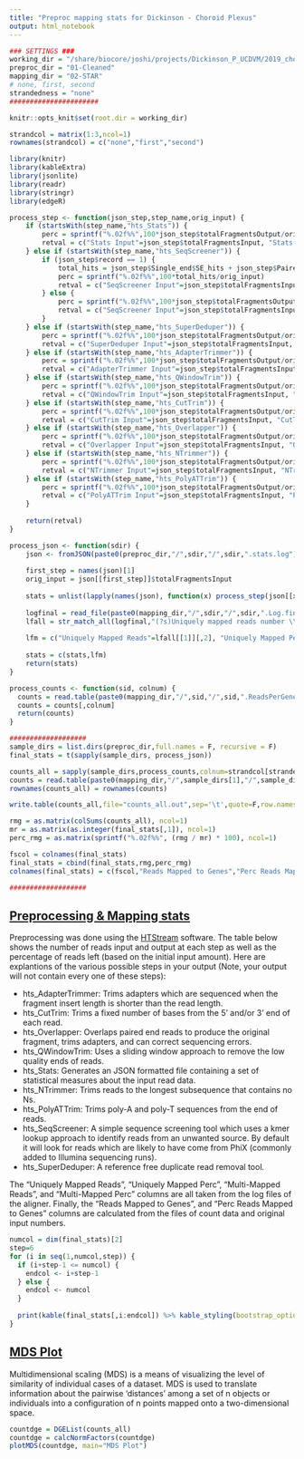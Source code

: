 ```yaml
---
title: "Preproc mapping stats for Dickinson - Choroid Plexus"
output: html_notebook
---
```


```r
### SETTINGS ###
working_dir = "/share/biocore/joshi/projects/Dickinson_P_UCDVM/2019_choroid_plexus"
preproc_dir = "01-Cleaned"
mapping_dir = "02-STAR"
# none, first, second
strandedness = "none"
######################
```

```r
knitr::opts_knit$set(root.dir = working_dir)
```

```r

strandcol = matrix(1:3,ncol=1)
rownames(strandcol) = c("none","first","second")

library(knitr)
library(kableExtra)
library(jsonlite)
library(readr)
library(stringr)
library(edgeR)

process_step <- function(json_step,step_name,orig_input) {
    if (startsWith(step_name,"hts_Stats")) {
        perc = sprintf("%.02f%%",100*json_step$totalFragmentsOutput/orig_input)
        retval = c("Stats Input"=json_step$totalFragmentsInput, "Stats Output"=json_step$totalFragmentsOutput, "Stats Perc"=perc)
    } else if (startsWith(step_name,"hts_SeqScreener")) {
        if (json_step$record == 1) {
            total_hits = json_step$Single_end$SE_hits + json_step$Paired_end$PE_hits
            perc = sprintf("%.02f%%",100*total_hits/orig_input)
            retval = c("SeqScreener Input"=json_step$totalFragmentsInput, "SeqScreener Recorded Contaminants"=total_hits, "Recorded Contaminants perc"=perc)
        } else {
            perc = sprintf("%.02f%%",100*json_step$totalFragmentsOutput/orig_input)
            retval = c("SeqScreener Input"=json_step$totalFragmentsInput, "SeqScreener Output"=json_step$totalFragmentsOutput, "SeqScreener Perc"=perc)
        }
    } else if (startsWith(step_name,"hts_SuperDeduper")) {
        perc = sprintf("%.02f%%",100*json_step$totalFragmentsOutput/orig_input)
        retval = c("SuperDeduper Input"=json_step$totalFragmentsInput, "SuperDeduper Output"=json_step$totalFragmentsOutput, "SuperDeduper Perc"=perc)
    } else if (startsWith(step_name,"hts_AdapterTrimmer")) {
        perc = sprintf("%.02f%%",100*json_step$totalFragmentsOutput/orig_input)
        retval = c("AdapterTrimmer Input"=json_step$totalFragmentsInput, "AdapterTrimmer Output"=json_step$totalFragmentsOutput, "AdapterTrimmer Perc"=perc)
    } else if (startsWith(step_name,"hts_QWindowTrim")) {
        perc = sprintf("%.02f%%",100*json_step$totalFragmentsOutput/orig_input)
        retval = c("QWindowTrim Input"=json_step$totalFragmentsInput, "QWindowTrim Output"=json_step$totalFragmentsOutput, "QWindowTrim Perc"=perc)
    } else if (startsWith(step_name,"hts_CutTrim")) {
        perc = sprintf("%.02f%%",100*json_step$totalFragmentsOutput/orig_input)
        retval = c("CutTrim Input"=json_step$totalFragmentsInput, "CutTrim Output"=json_step$totalFragmentsOutput, "CutTrim Perc"=perc)
    } else if (startsWith(step_name,"hts_Overlapper")) {
        perc = sprintf("%.02f%%",100*json_step$totalFragmentsOutput/orig_input)
        retval = c("Overlapper Input"=json_step$totalFragmentsInput, "Overlapper Output"=json_step$totalFragmentsOutput, "Overlapper Perc"=perc)
    } else if (startsWith(step_name,"hts_NTrimmer")) {
        perc = sprintf("%.02f%%",100*json_step$totalFragmentsOutput/orig_input)
        retval = c("NTrimmer Input"=json_step$totalFragmentsInput, "NTrimmer Output"=json_step$totalFragmentsOutput, "NTrimmer Perc"=perc)
    } else if (startsWith(step_name,"hts_PolyATTrim")) {
        perc = sprintf("%.02f%%",100*json_step$totalFragmentsOutput/orig_input)
        retval = c("PolyATTrim Input"=json_step$totalFragmentsInput, "PolyATTrim Output"=json_step$totalFragmentsOutput, "PolyATTrim Perc"=perc)
    }
  
    return(retval)
}

process_json <- function(sdir) { 
    json <- fromJSON(paste0(preproc_dir,"/",sdir,"/",sdir,".stats.log"))
    
    first_step = names(json)[1]
    orig_input = json[[first_step]]$totalFragmentsInput
    
    stats = unlist(lapply(names(json), function(x) process_step(json[[x]],x,orig_input)))
    
    logfinal = read_file(paste0(mapping_dir,"/",sdir,"/",sdir,".Log.final.out"))
    lfall = str_match_all(logfinal,"(?s)Uniquely mapped reads number \\|\\t(\\d+)\\n.+Uniquely mapped reads \\% \\|\\t(.+?\\%).+Number of reads mapped to multiple loci \\|\\t(\\d+)\\n.+\\% of reads mapped to multiple loci \\|\\t(.+?\\%)")
    
    lfm = c("Uniquely Mapped Reads"=lfall[[1]][,2], "Uniquely Mapped Perc"=lfall[[1]][,3], "Multi-Mapped Reads"=lfall[[1]][,4], "Multi-Mapped Perc"=lfall[[1]][,5])
    
    stats = c(stats,lfm)
    return(stats)
}

process_counts <- function(sid, colnum) {
  counts = read.table(paste0(mapping_dir,"/",sid,"/",sid,".ReadsPerGene.out.tab"),row.names = 1,skip = 4,sep='\t',stringsAsFactors = F)
  counts = counts[,colnum]
  return(counts)
}
```

```r
###################
sample_dirs = list.dirs(preproc_dir,full.names = F, recursive = F)
final_stats = t(sapply(sample_dirs, process_json))

counts_all = sapply(sample_dirs,process_counts,colnum=strandcol[strandedness,])
counts = read.table(paste0(mapping_dir,"/",sample_dirs[1],"/",sample_dirs[1],".ReadsPerGene.out.tab"),row.names = 1,skip = 4,sep='\t',stringsAsFactors = F)
rownames(counts_all) = rownames(counts)

write.table(counts_all,file="counts_all.out",sep='\t',quote=F,row.names=T)

rmg = as.matrix(colSums(counts_all), ncol=1)
mr = as.matrix(as.integer(final_stats[,1]), ncol=1)
perc_rmg = as.matrix(sprintf("%.02f%%", (rmg / mr) * 100), ncol=1)

fscol = colnames(final_stats)
final_stats = cbind(final_stats,rmg,perc_rmg)
colnames(final_stats) = c(fscol,"Reads Mapped to Genes","Perc Reads Mapped to Genes")

###################
```

## <u>**Preprocessing & Mapping stats**</u>
Preprocessing was done using the [HTStream](https://ibest.github.io/HTStream/) software. The table below shows the number of reads input and output at each step as well as the percentage of reads left (based on the initial input amount). Here are explantions of the various possible steps in your output (Note, your output will not contain every one of these steps):

* hts_AdapterTrimmer: Trims adapters which are sequenced when the fragment insert length is shorter than the read length.
* hts_CutTrim: Trims a fixed number of bases from the 5' and/or 3' end of each read.
* hts_Overlapper: Overlaps paired end reads to produce the original fragment, trims adapters, and can correct sequencing errors.
* hts_QWindowTrim: Uses a sliding window approach to remove the low quality ends of reads.
* hts_Stats: Generates an JSON formatted file containing a set of statistical measures about the input read data.
* hts_NTrimmer: Trims reads to the longest subsequence that contains no Ns.
* hts_PolyATTrim: Trims poly-A and poly-T sequences from the end of reads.
* hts_SeqScreener: A simple sequence screening tool which uses a kmer lookup approach to identify reads from an unwanted source. By default it will look for reads which are likely to have come from PhiX (commonly added to Illumina sequencing runs).
* hts_SuperDeduper: A reference free duplicate read removal tool.

The "Uniquely Mapped Reads", "Uniquely Mapped Perc", "Multi-Mapped Reads", and "Multi-Mapped Perc" columns are all taken from the log files of the aligner. Finally, the "Reads Mapped to Genes", and "Perc Reads Mapped to Genes" columns are calculated from the files of count data and original input numbers.

```r
numcol = dim(final_stats)[2]
step=6
for (i in seq(1,numcol,step)) {
  if (i+step-1 <= numcol) {
    endcol <- i+step-1
  } else {
    endcol <- numcol
  }
  
  print(kable(final_stats[,i:endcol]) %>% kable_styling(bootstrap_options = c("striped", "hover")))
}
```


## **<u>MDS Plot</u>**

Multidimensional scaling (MDS) is a means of visualizing the level of similarity of individual cases of a dataset. MDS is used to translate information about the pairwise 'distances' among a set of n objects or individuals into a configuration of n points mapped onto a two-dimensional space.

```r
countdge = DGEList(counts_all)
countdge = calcNormFactors(countdge)
plotMDS(countdge, main="MDS Plot")
```

